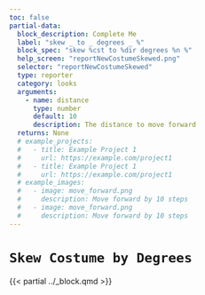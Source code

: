 ```yaml
---
toc: false
partial-data:
  block_description: Complete Me
  label: "skew _ to _ degrees _ %"
  block_spec: "skew %cst to %dir degrees %n %"
  help_screen: "reportNewCostumeSkewed.png"
  selector: "reportNewCostumeSkewed"
  type: reporter
  category: looks
  arguments:
    - name: distance
      type: number
      default: 10
      description: The distance to move forward
  returns: None
  # example_projects:
  #   - title: Example Project 1
  #     url: https://example.com/project1
  #   - title: Example Project 1
  #     url: https://example.com/project1
  # example_images:
  #   - image: move_forward.png
  #     description: Move forward by 10 steps
  #   - image: move_forward.png
  #     description: Move forward by 10 steps
---
```


# `Skew Costume by Degrees` { .unnumbered }

{{< partial ../_block.qmd >}}
